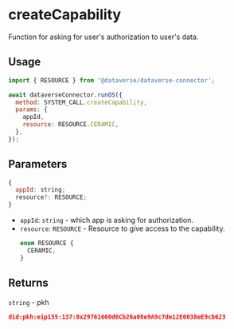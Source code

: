 # createCapability

Function for asking for user's authorization to user's data.

## Usage

```js
import { RESOURCE } from '@dataverse/dataverse-connector';

await dataverseConnector.runOS({
  method: SYSTEM_CALL.createCapability,
  params: {
    appId,
    resource: RESOURCE.CERAMIC,
  },
});
```

## Parameters

```js
{
  appId: string;
  resource?: RESOURCE;
}
```

- `appId`: `string` - which app is asking for authorization.
- `resource`: `RESOURCE` - Resource to give access to the capability.
  ```js
  enum RESOURCE {
    CERAMIC,
  }
  ```

## Returns

`string` - pkh

```json
did:pkh:eip155:137:0x29761660d6Cb26a08e9A9c7de12E0038eE9cb623
```
